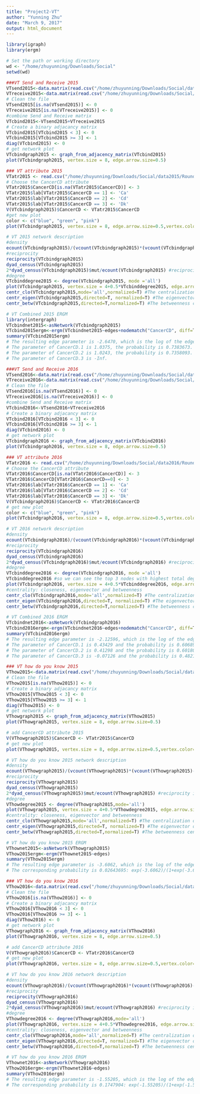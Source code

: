 ```yaml
---
title: "Project2-VT"
author: "Yunning Zhu"
date: "March 9, 2017"
output: html_document
---
```


```r
library(igraph)
library(ergm)
```

```r
# Set the path or working directory
wd <- "/home/zhuyunning/Downloads/Social"
setwd(wd)
```

```r
###VT Send and Receive 2015
VTsend2015<-data.matrix(read.csv("/home/zhuyunning/Downloads/Social/data2015/Roundtables_SNA_2015_100716_VT Send info.csv",header=TRUE,row.names = 1, sep = ","))
VTreceive2015<-data.matrix(read.csv("/home/zhuyunning/Downloads/Social/data2015/Roundtables_SNA_2015_100716_VT Receive info.csv",header=TRUE,row.names = 1, sep = ","))
# Clean the file
VTsend2015[is.na(VTsend2015)] <- 0
VTreceive2015[is.na(VTreceive2015)] <- 0
#combine Send and Receive matrix
VTcbind2015<-VTsend2015+VTreceive2015
# Create a binary adjacancy matrix
VTcbind2015[VTcbind2015 < 3] <- 0
VTcbind2015[VTcbind2015 >= 3] <- 1
diag(VTcbind2015) <- 0
# get network plot
VTcbindgraph2015 <- graph_from_adjacency_matrix(VTcbind2015)
plot(VTcbindgraph2015, vertex.size = 8, edge.arrow.size=0.5)
```

```r
### VT attribute 2015
VTatr2015 <- read.csv("/home/zhuyunning/Downloads/Social/data2015/Roundtables_SNA_2015_101116_VT Attributes.csv",head=TRUE,sep=",")
# Choose the CancerCD attribute
VTatr2015$CancerCD[is.na(VTatr2015$CancerCD)] <- 3
VTatr2015$lab[VTatr2015$CancerCD == 1] <- 'Ca'
VTatr2015$lab[VTatr2015$CancerCD == 2] <- 'Cd'
VTatr2015$lab[VTatr2015$CancerCD == 3] <- 'Dk'
V(VTcbindgraph2015)$CancerCD <- VTatr2015$CancerCD
#get new plot
color <- c("blue", "green", "pink")
plot(VTcbindgraph2015, vertex.size = 8, edge.arrow.size=0.5,vertex.color=color[V(VTcbindgraph2015)$CancerCD])
```

```r
# VT 2015 network description
#density
ecount(VTcbindgraph2015)/(vcount(VTcbindgraph2015)*(vcount(VTcbindgraph2015)-1)) #This is the density value 0.1011494, which can be compared with year 2016.
#reciprocity
reciprocity(VTcbindgraph2015)
dyad_census(VTcbindgraph2015)
2*dyad_census(VTcbindgraph2015)$mut/ecount(VTcbindgraph2015) #reciprocity is 0.4772727, it's the proportion of reciprocated ties for this network.
#degree
VTcbinddegree2015 <- degree(VTcbindgraph2015, mode ='all') 
plot(VTcbindgraph2015, vertex.size = 4+0.5*VTcbinddegree2015, edge.arrow.size=.3,vertex.color=color[V(VTcbindgraph2015)$CancerCD]) #from the plot we can see degree among different groups barely differ.
centr_clo(VTcbindgraph2015,mode='all',normalized=T) #The centralization of the whole network is 0.3725413.
centr_eigen(VTcbindgraph2015,directed=T, normalized=T) #The eigenvector of the whole network is 0.738008.
centr_betw(VTcbindgraph2015,directed=T,normalized=T) #The betweenness centralization of the whole network is 0.1547053.
```

```r
# VT Combined 2015 ERGM
library(intergraph)
VTcbindnet2015<-asNetwork(VTcbindgraph2015)
VTcbind2015ergm<-ergm(VTcbindnet2015~edges+nodematch("CancerCD", diff=T))  
summary(VTcbind2015ergm)
# The resulting edge parameter is -2.6470, which is the log of the edge odds, the corresponding probability is 0.06617415. 
# The parameter of CancerCD.1 is 1.0375, the probability is 0.7383673.
# The parameter of CancerCD.2 is 1.0243, the probability is 0.7358093.
# The parameter of CancerCD.3 is -Inf.
```

```r
###VT Send and Receive 2016
VTsend2016<-data.matrix(read.csv("/home/zhuyunning/Downloads/Social/data2016/Roundtables_SNA_2016_081916_VT Send info.csv",header=TRUE,row.names = 1, sep = ","))
VTreceive2016<-data.matrix(read.csv("/home/zhuyunning/Downloads/Social/data2016/Roundtables_SNA_2016_081916_VT Receive info.csv",header=TRUE,row.names = 1, sep = ","))
# Clean the file
VTsend2016[is.na(VTsend2016)] <- 0
VTreceive2016[is.na(VTreceive2016)] <- 0
#combine Send and Receive matrix
VTcbind2016<-VTsend2016+VTreceive2016
# Create a binary adjacancy matrix
VTcbind2016[VTcbind2016 < 3] <- 0
VTcbind2016[VTcbind2016 >= 3] <- 1
diag(VTcbind2016) <- 0
# get network plot
VTcbindgraph2016 <- graph_from_adjacency_matrix(VTcbind2016)
plot(VTcbindgraph2016, vertex.size = 8, edge.arrow.size=0.5)
```

```r
### VT attribute 2016
VTatr2016 <- read.csv("/home/zhuyunning/Downloads/Social/data2016/Roundtables_SNA_2016_081916_VT Attributes.csv",head=TRUE,sep=",")
# Choose the CancerCD attribute
VTatr2016$CancerCD[is.na(VTatr2016$CancerCD)] <- 3
VTatr2016$CancerCD[VTatr2016$CancerCD==0] <- 3
VTatr2016$lab[VTatr2016$CancerCD == 1] <- 'Ca'
VTatr2016$lab[VTatr2016$CancerCD == 2] <- 'Cd'
VTatr2016$lab[VTatr2016$CancerCD == 3] <- 'Dk'
V(VTcbindgraph2016)$CancerCD <- VTatr2016$CancerCD
# get new plot
color <- c("blue", "green", "pink")
plot(VTcbindgraph2016, vertex.size = 8, edge.arrow.size=0.5,vertex.color=color[V(VTcbindgraph2016)$CancerCD])
```

```r
# VT 2016 network description
#density
ecount(VTcbindgraph2016)/(vcount(VTcbindgraph2016)*(vcount(VTcbindgraph2016)-1)) #This is the density value 0.1117647, which can be compared with year 2015.
#reciprocity
reciprocity(VTcbindgraph2016)
dyad_census(VTcbindgraph2016)
2*dyad_census(VTcbindgraph2016)$mut/ecount(VTcbindgraph2016) #reciprocity is 0.2556391, it's the proportion of reciprocated ties for this network.
#degree
VTcbinddegree2016 <- degree(VTcbindgraph2016, mode ='all')
VTcbinddegree2016 #so we can see the top 3 nodes with highest total degree are VT48 VT16 VT09.
plot(VTcbindgraph2016, vertex.size = 4+0.5*VTcbinddegree2016, edge.arrow.size=.3,vertex.color=color[V(VTcbindgraph2016)$CancerCD]) #from the plot we can see group Dk tend to have the higher degree.
#centrality: closeness, eigenvector and betweenness
centr_clo(VTcbindgraph2016,mode='all',normalized=T) #The centralization of the whole network is 0.4988421.
centr_eigen(VTcbindgraph2016,directed=T, normalized=T) #The eigenvector of the whole network is 0.7041487.
centr_betw(VTcbindgraph2016,directed=T,normalized=T) #The betweenness centralization of the whole network is 0.1069293.
```

```r
# VT Combined 2016 ERGM
VTcbindnet2016<-asNetwork(VTcbindgraph2016)
VTcbind2016ergm<-ergm(VTcbindnet2016~edges+nodematch("CancerCD", diff=T))  
summary(VTcbind2016ergm)
# The resulting edge parameter is -2.12596, which is the log of the edge odds, i.e. log(#dyads-w-edge/#dyads-no-edge), the corresponding probability is 0.1065991.
# The parameter of CancerCD.1 is 0.43429 and the probability is 0.6068976.
# The parameter of CancerCD.2 is 0.41298 and the probability is 0.6018022.
# The parameter of CancerCD.3 is -0.07126 and the probability is 0.4821925.
```

```r
### VT how do you know 2015
VThow2015<-data.matrix(read.csv("/home/zhuyunning/Downloads/Social/data2015/Roundtables_SNA_2015_100716_VT How do you know.csv",header=TRUE,row.names = 1, sep = ","))
# Clean the file
VThow2015[is.na(VThow2015)] <- 0
# Create a binary adjacancy matrix
VThow2015[VThow2015 < 3] <- 0
VThow2015[VThow2015 >= 3] <- 1
diag(VThow2015) <- 0
# get network plot
VThowgraph2015 <- graph_from_adjacency_matrix(VThow2015)
plot(VThowgraph2015, vertex.size = 8, edge.arrow.size=0.5)
```

```r
# add CancerCD attribute 2015
V(VThowgraph2015)$CancerCD <- VTatr2015$CancerCD
# get new plot
plot(VThowgraph2015, vertex.size = 8, edge.arrow.size=0.5,vertex.color=color[V(VThowgraph2015)$CancerCD])
```

```r
# VT how do you know 2015 network description
#density
ecount(VThowgraph2015)/(vcount(VThowgraph2015)*(vcount(VThowgraph2015)-1)) #This is the density value 0.02643678, which can be compared with year 2016.
#reciprocity
reciprocity(VThowgraph2015)
dyad_census(VThowgraph2015)
2*dyad_census(VThowgraph2015)$mut/ecount(VThowgraph2015) #reciprocity is 0.173913, it's the proportion of reciprocated ties for this network.
#degree
VThowdegree2015 <- degree(VThowgraph2015,mode='all')
plot(VThowgraph2015, vertex.size = 4+0.5*VThowdegree2015, edge.arrow.size=.3,vertex.color=color[V(VThowgraph2015)$CancerCD]) #from the plot we can see 3 groups have low degrees.
#centrality: closeness, eigenvector and betweenness
centr_clo(VThowgraph2015,mode='all',normalized=T) #The centralization of the whole network is 0.0275859.
centr_eigen(VThowgraph2015,directed=T, normalized=T) #The eigenvector of the whole network is 0.9015827.
centr_betw(VThowgraph2015,directed=T,normalized=T) #The betweenness centralization of the whole network is 0.01375913.
```

```r
# VT how do you know 2015 ERGM
VThownet2015<-asNetwork(VThowgraph2015)
VThow2015ergm<-ergm(VThownet2015~edges)  
summary(VThow2015ergm)
# The resulting edge parameter is -3.6062, which is the log of the edge odds, i.e. log(#dyads-w-edge/#dyads-no-edge)
# The corresponding probability is 0.02643695: exp(-3.6062)/(1+exp(-3.6062))
```

```r
### VT how do you know 2016
VThow2016<-data.matrix(read.csv("/home/zhuyunning/Downloads/Social/data2016/Roundtables_SNA_2016_081916_VT how do you know.csv",header=TRUE,row.names = 1, sep = ","))
# Clean the file
VThow2016[is.na(VThow2016)] <- 0
# Create a binary adjacancy matrix
VThow2016[VThow2016 < 3] <- 0
VThow2016[VThow2016 >= 3] <- 1
diag(VThow2016) <- 0
# get network plot
VThowgraph2016 <- graph_from_adjacency_matrix(VThow2016)
plot(VThowgraph2016, vertex.size = 8, edge.arrow.size=0.5)
```

```r
# add CancerCD attribute 2016
V(VThowgraph2016)$CancerCD <- VTatr2016$CancerCD
# get new plot
plot(VThowgraph2016, vertex.size = 8, edge.arrow.size=0.5,vertex.color=color[V(VThowgraph2016)$CancerCD])
```

```r
# VT how do you know 2016 network description
#density
ecount(VThowgraph2016)/(vcount(VThowgraph2016)*(vcount(VThowgraph2016)-1)) #This is the density value 0.1747899, which can be compared with year 2015.
#reciprocity
reciprocity(VThowgraph2016)
dyad_census(VThowgraph2016)
2*dyad_census(VThowgraph2016)$mut/ecount(VThowgraph2016) #reciprocity is 0.3557692, it's the proportion of reciprocated ties for this network.
#degree
VThowdegree2016 <- degree(VThowgraph2016,mode='all')
plot(VThowgraph2016, vertex.size = 4+0.5*VThowdegree2016, edge.arrow.size=.3,vertex.color=color[V(VThowgraph2016)$CancerCD]) #from the plot we can see group Ca and Dk of CancerCD(blue and pink nodes) tend to have the higher degree and also a few green nodes.
#centrality: closeness, eigenvector and betweenness
centr_clo(VThowgraph2016,mode='all',normalized=T) #The centralization of the whole network is 0.4897462.
centr_eigen(VThowgraph2016,directed=T, normalized=T) #The eigenvector of the whole network is 0.6312527.
centr_betw(VThowgraph2016,directed=T,normalized=T) #The betweenness centralization of the whole network is 0.116527.
```

```r
# VT how do you know 2016 ERGM
VThownet2016<-asNetwork(VThowgraph2016)
VThow2016ergm<-ergm(VThownet2016~edges)  
summary(VThow2016ergm)
# The resulting edge parameter is -1.55205, which is the log of the edge odds, i.e. log(#dyads-w-edge/#dyads-no-edge)
# The corresponding probability is 0.1747904: exp(-1.55205)/(1+exp(-1.55205))
```


